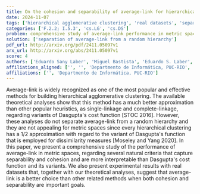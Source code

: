 ```yaml
---
title: On the cohesion and separability of average-link for hierarchical   agglomerative clustering
date: 2024-11-07
tags: ['hierarchical agglomerative clustering', 'real datasets', 'separability', 'metric spaces', 'cohesion', "Dasgupta's cost function", 'experimental results', 'average-link']
categories: ['F.2.2; I.5.3', 'cs.LG', 'cs.DS']
problem: comprehensive study of average-link performance in metric spaces
solution: ['separation of average-link from a random hierarchy']
pdf_url: http://arxiv.org/pdf/2411.05097v1
arx_url: http://arxiv.org/abs/2411.05097v1
score: 4
authors: ['Eduardo Sany Laber', 'Miguel Bastista', 'Eduardo S. Laber', 'Miguel Batista']
affiliations_aligned: ['', '', 'Departmento de Informática, PUC-RIO', 'Departmento de Informática, PUC-RIO']
affiliations: ['', 'Departmento de Informática, PUC-RIO']
---
```



Average-link is widely recognized as one of the most popular and effective methods for building hierarchical agglomerative clustering. The available theoretical analyses show that this method has a much better approximation than other popular heuristics, as single-linkage and complete-linkage, regarding variants of Dasgupta's cost function [STOC 2016]. However, these analyses do not separate average-link from a random hierarchy and they are not appealing for metric spaces since every hierarchical clustering has a 1/2 approximation with regard to the variant of Dasgupta's function that is employed for dissimilarity measures [Moseley and Yang 2020]. In this paper, we present a comprehensive study of the performance of average-link in metric spaces, regarding several natural criteria that capture separability and cohesion and are more interpretable than Dasgupta's cost function and its variants. We also present experimental results with real datasets that, together with our theoretical analyses, suggest that average-link is a better choice than other related methods when both cohesion and separability are important goals.